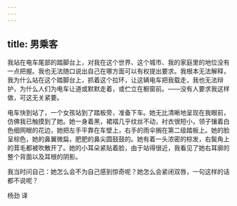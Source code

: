 ```yaml
---
---
---
```

title: 男乘客
---




我站在电车尾部的踏脚台上，对我在这个世界、这个城市、我的家庭里的地位没有一点把握。我也无法随口说出自己在哪方面可以有权提出要求。我根本无法解释，我为什么站在这个踏脚台上，抓着这个拉环，让这辆电车把我载走，我也无法辩护，为什么人们为电车让道或默默走着，或伫立在橱窗前。——没有人要求我这样做，可这无关紧要。

电车快到站了，一个女孩站到了踏板旁，准备下车。她无比清晰地呈现在我眼前，仿佛我已触摸到了她。她一身着黑，裙褶几乎纹丝不动，衬衣很短小，领子镶着白色细网眼的花边，她把左手平靠在车壁上，右手的雨伞搁在第二级踏板上。她的脸呈棕色，她的鼻翼微扁，肥肥的鼻尖圆鼓鼓的。她有着一头浓密的棕发，右鬓角上的茸毛都被吹散开了。她的小耳朵紧贴着脸，由于站得很近，我看见了她右耳廓的整个背面以及耳根的阴影。

我当时问自己：她怎么会不为自己感到惊奇呢？她怎么会紧闭双唇，一句这样的话都不说呢？

杨劲 译